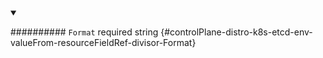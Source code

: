 
<details className="config-field" data-expandable="false" open>
<summary>

########## `Format` <span className="config-field-required" data-required="false">required</span> <span className="config-field-type">string</span> <span className="config-field-default"></span> <span className="config-field-enum"></span> {#controlPlane-distro-k8s-etcd-env-valueFrom-resourceFieldRef-divisor-Format}



</summary>



</details>
